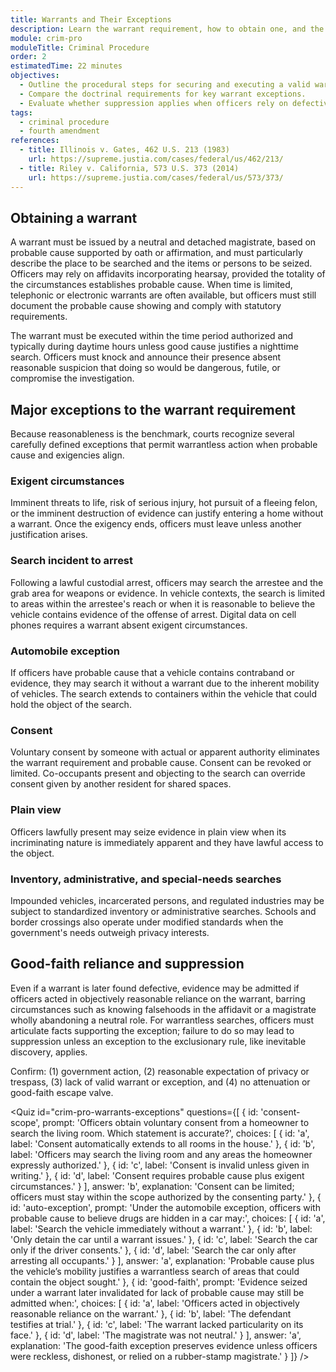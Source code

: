 ```yaml
---
title: Warrants and Their Exceptions
description: Learn the warrant requirement, how to obtain one, and the major exceptions that allow warrantless searches.
module: crim-pro
moduleTitle: Criminal Procedure
order: 2
estimatedTime: 22 minutes
objectives:
  - Outline the procedural steps for securing and executing a valid warrant.
  - Compare the doctrinal requirements for key warrant exceptions.
  - Evaluate whether suppression applies when officers rely on defective warrants.
tags:
  - criminal procedure
  - fourth amendment
references:
  - title: Illinois v. Gates, 462 U.S. 213 (1983)
    url: https://supreme.justia.com/cases/federal/us/462/213/
  - title: Riley v. California, 573 U.S. 373 (2014)
    url: https://supreme.justia.com/cases/federal/us/573/373/
---
```


## Obtaining a warrant

A warrant must be issued by a neutral and detached magistrate, based on probable cause supported by oath or affirmation, and must particularly describe the place to be searched and the items or persons to be seized. Officers may rely on affidavits incorporating hearsay, provided the totality of the circumstances establishes probable cause. When time is limited, telephonic or electronic warrants are often available, but officers must still document the probable cause showing and comply with statutory requirements.

The warrant must be executed within the time period authorized and typically during daytime hours unless good cause justifies a nighttime search. Officers must knock and announce their presence absent reasonable suspicion that doing so would be dangerous, futile, or compromise the investigation.

## Major exceptions to the warrant requirement

Because reasonableness is the benchmark, courts recognize several carefully defined exceptions that permit warrantless action when probable cause and exigencies align.

### Exigent circumstances

Imminent threats to life, risk of serious injury, hot pursuit of a fleeing felon, or the imminent destruction of evidence can justify entering a home without a warrant. Once the exigency ends, officers must leave unless another justification arises.

### Search incident to arrest

Following a lawful custodial arrest, officers may search the arrestee and the grab area for weapons or evidence. In vehicle contexts, the search is limited to areas within the arrestee's reach or when it is reasonable to believe the vehicle contains evidence of the offense of arrest. Digital data on cell phones requires a warrant absent exigent circumstances.

### Automobile exception

If officers have probable cause that a vehicle contains contraband or evidence, they may search it without a warrant due to the inherent mobility of vehicles. The search extends to containers within the vehicle that could hold the object of the search.

### Consent

Voluntary consent by someone with actual or apparent authority eliminates the warrant requirement and probable cause. Consent can be revoked or limited. Co-occupants present and objecting to the search can override consent given by another resident for shared spaces.

### Plain view

Officers lawfully present may seize evidence in plain view when its incriminating nature is immediately apparent and they have lawful access to the object.

### Inventory, administrative, and special-needs searches

Impounded vehicles, incarcerated persons, and regulated industries may be subject to standardized inventory or administrative searches. Schools and border crossings also operate under modified standards when the government's needs outweigh privacy interests.

## Good-faith reliance and suppression

Even if a warrant is later found defective, evidence may be admitted if officers acted in objectively reasonable reliance on the warrant, barring circumstances such as knowing falsehoods in the affidavit or a magistrate wholly abandoning a neutral role. For warrantless searches, officers must articulate facts supporting the exception; failure to do so may lead to suppression unless an exception to the exclusionary rule, like inevitable discovery, applies.

<Callout kind="tip" title="Checklist before suppressing">
  Confirm: (1) government action, (2) reasonable expectation of privacy or trespass, (3) lack of valid warrant or exception, and (4) no attenuation or good-faith escape valve.
</Callout>

<Quiz
  id="crim-pro-warrants-exceptions"
  questions={[
    {
      id: 'consent-scope',
      prompt: 'Officers obtain voluntary consent from a homeowner to search the living room. Which statement is accurate?',
      choices: [
        { id: 'a', label: 'Consent automatically extends to all rooms in the house.' },
        { id: 'b', label: 'Officers may search the living room and any areas the homeowner expressly authorized.' },
        { id: 'c', label: 'Consent is invalid unless given in writing.' },
        { id: 'd', label: 'Consent requires probable cause plus exigent circumstances.' }
      ],
      answer: 'b',
      explanation:
        'Consent can be limited; officers must stay within the scope authorized by the consenting party.'
    },
    {
      id: 'auto-exception',
      prompt: 'Under the automobile exception, officers with probable cause to believe drugs are hidden in a car may:',
      choices: [
        { id: 'a', label: 'Search the vehicle immediately without a warrant.' },
        { id: 'b', label: 'Only detain the car until a warrant issues.' },
        { id: 'c', label: 'Search the car only if the driver consents.' },
        { id: 'd', label: 'Search the car only after arresting all occupants.' }
      ],
      answer: 'a',
      explanation:
        'Probable cause plus the vehicle’s mobility justifies a warrantless search of areas that could contain the object sought.'
    },
    {
      id: 'good-faith',
      prompt: 'Evidence seized under a warrant later invalidated for lack of probable cause may still be admitted when:',
      choices: [
        { id: 'a', label: 'Officers acted in objectively reasonable reliance on the warrant.' },
        { id: 'b', label: 'The defendant testifies at trial.' },
        { id: 'c', label: 'The warrant lacked particularity on its face.' },
        { id: 'd', label: 'The magistrate was not neutral.' }
      ],
      answer: 'a',
      explanation:
        'The good-faith exception preserves evidence unless officers were reckless, dishonest, or relied on a rubber-stamp magistrate.'
    }
  ]}
/>
